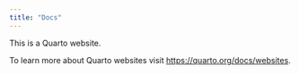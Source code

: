 ```yaml
---
title: "Docs"
---
```


This is a Quarto website.

To learn more about Quarto websites visit <https://quarto.org/docs/websites>.
